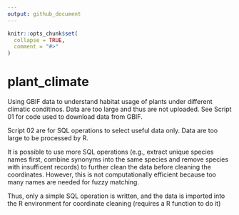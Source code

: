 ```yaml
---
output: github_document
---
```


<!-- README.md is generated from README.Rmd. Please edit that file -->

```r
knitr::opts_chunk$set(
  collapse = TRUE,
  comment = "#>"
)
```

# plant_climate

<!-- badges: start -->
<!-- badges: end -->

Using GBIF data to understand habitat usage of plants under different climatic conditinos. Data are too large and thus are not uploaded. See Script 01 for code used to download data from GBIF.

Script 02 are for SQL operations to select useful data only. Data are too large to be processed by R.

It is possible to use more SQL operations (e.g., extract unique species names first, combine synonyms into the same species and remove species with insufficent records) to further clean the data before cleaning the coordinates. However, this is not computationally efficient because too many names are needed for fuzzy matching.

Thus, only a simple SQL operation is written, and the data is imported into the R environment for coordinate cleaning (requires a R function to do it)